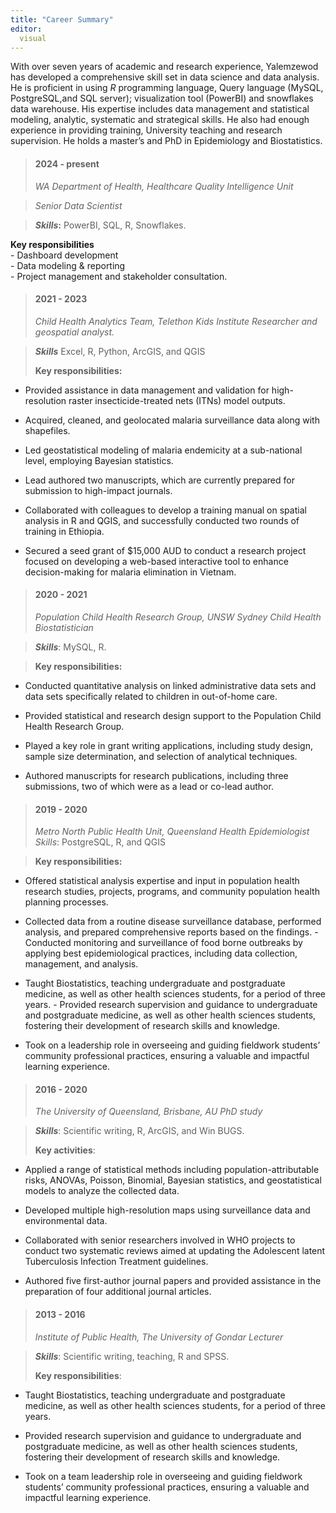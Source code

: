 ---
title: "Career Summary"
editor: 
  visual 
---

With over seven years of academic and research experience, Yalemzewod has developed a comprehensive skill set in data science and data analysis. He is proficient in using *R* programming language, Query language (MySQL, PostgreSQL,and SQL server); visualization tool (PowerBI) and snowflakes data warehouse. His expertise includes data management and statistical modeling, analytic, systematic and strategical skills. He also had enough experience in providing training, University teaching and research supervision. He holds a master's and PhD in Epidemiology and Biostatistics.

> #### 2024 - present
>
> *WA Department of Health, Healthcare Quality Intelligence Unit*

> *Senior Data Scientist*

> ***Skills*****:** PowerBI, SQL, R, Snowflakes.

**Key responsibilities**\
- Dashboard development\
- Data modeling & reporting\
- Project management and stakeholder consultation.

> #### 2021 - 2023
>
> *Child Health Analytics Team,* *Telethon Kids Institute Researcher and geospatial analyst.*

> ***Skills*** Excel, R, Python, ArcGIS, and QGIS
>
> **Key responsibilities:**

-   Provided assistance in data management and validation for high-resolution raster insecticide-treated nets (ITNs) model outputs.

-   Acquired, cleaned, and geolocated malaria surveillance data along with shapefiles.

-   Led geostatistical modeling of malaria endemicity at a sub-national level, employing Bayesian statistics.

-   Lead authored two manuscripts, which are currently prepared for submission to high-impact journals.

-   Collaborated with colleagues to develop a training manual on spatial analysis in R and QGIS, and successfully conducted two rounds of training in Ethiopia.

-   Secured a seed grant of \$15,000 AUD to conduct a research project focused on developing a web-based interactive tool to enhance decision-making for malaria elimination in Vietnam.

> #### 2020 - 2021
>
> *Population Child Health Research Group, UNSW Sydney* *Child Health Biostatistician*

> ***Skills***: MySQL, R.

> **Key responsibilities:**

-   Conducted quantitative analysis on linked administrative data sets and data sets specifically related to children in out-of-home care.

-   Provided statistical and research design support to the Population Child Health Research Group.

-   Played a key role in grant writing applications, including study design, sample size determination, and selection of analytical techniques.

-   Authored manuscripts for research publications, including three submissions, two of which were as a lead or co-lead author.

     
> #### 2019 - 2020
>
> *Metro North Public Health Unit, Queensland Health* *Epidemiologist* *Skills*: PostgreSQL, R, and QGIS

> **Key responsibilities:**


-   Offered statistical analysis expertise and input in population health research studies, projects, programs, and community population health planning processes.

-   Collected data from a routine disease surveillance database, performed analysis, and prepared comprehensive reports based on the findings. - Conducted monitoring and surveillance of food borne outbreaks by applying best epidemiological practices, including data collection, management, and analysis.

-   Taught Biostatistics, teaching undergraduate and postgraduate medicine, as well as other health sciences students, for a period of three years. - Provided research supervision and guidance to undergraduate and postgraduate medicine, as well as other health sciences students, fostering their development of research skills and knowledge.

-   Took on a leadership role in overseeing and guiding fieldwork students' community professional practices, ensuring a valuable and impactful learning experience.

         
> #### 2016 - 2020
>
> *The University of Queensland, Brisbane, AU* *PhD study*

> ***Skills***: Scientific writing, R, ArcGIS, and Win BUGS.
>
> **Key activities**:


-   Applied a range of statistical methods including population-attributable risks, ANOVAs, Poisson, Binomial, Bayesian statistics, and geostatistical models to analyze the collected data.

-   Developed multiple high-resolution maps using surveillance data and environmental data.

-   Collaborated with senior researchers involved in WHO projects to conduct two systematic reviews aimed at updating the Adolescent latent Tuberculosis Infection Treatment guidelines.

-   Authored five first-author journal papers and provided assistance in the preparation of four additional journal articles.

        
> #### 2013 - 2016
>
> *Institute of Public Health, The University of Gondar* *Lecturer*

> ***Skills***: Scientific writing, teaching, R and SPSS.
>
> **Key responsibilities**:


-   Taught Biostatistics, teaching undergraduate and postgraduate medicine, as well as other health sciences students, for a period of three years.

-   Provided research supervision and guidance to undergraduate and postgraduate medicine, as well as other health sciences students, fostering their development of research skills and knowledge.

-   Took on a team leadership role in overseeing and guiding fieldwork students' community professional practices, ensuring a valuable and impactful learning experience.\
